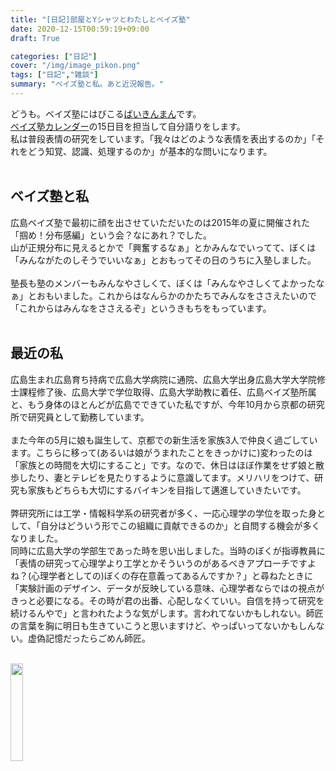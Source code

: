 ```yaml
---
title: "[日記]部屋とYシャツとわたしとベイズ塾"
date: 2020-12-15T00:59:19+09:00
draft: True

categories: ["日記"]
cover: "/img/image_pikon.png"
tags: ["日記","雑談"]
summary: "ベイズ塾と私。あと近況報告。"
---
```



どうも。ベイズ塾にはびこる[ばいきんまん](https://twitter.com/NSushi)です。<br>
[ベイズ塾カレンダー](https://adventar.org/calendars/5083)の15日目を担当して自分語りをします。<br>
私は普段表情の研究をしています。「我々はどのような表情を表出するのか」「それをどう知覚、認識、処理するのか」が基本的な問いになります。<br><br>


## ベイズ塾と私
広島ベイズ塾で最初に顔を出させていただいたのは2015年の夏に開催された「掴め！分布感編」という会？なにあれ？でした。<br>
山が正規分布に見えるとかで「興奮するなぁ」とかみんなでいってて、ぼくは「みんながたのしそうでいいなぁ」とおもってその日のうちに入塾しました。<br>
<br>
塾長も塾のメンバーもみんなやさしくて、ぼくは「みんなやさしくてよかったなぁ」とおもいました。これからはなんらかのかたちでみんなをささえたいので「これからはみんなをささえるぞ」というきもちをもっています。<br>
<br>

## 最近の私
広島生まれ広島育ち持病で広島大学病院に通院、広島大学出身広島大学大学院修士課程修了後、広島大学で学位取得、広島大学助教に着任、広島ベイズ塾所属と、もう身体のほとんどが広島でできていた私ですが、今年10月から京都の研究所で研究員として勤務しています。<br>
<br>
また今年の5月に娘も誕生して、京都での新生活を家族3人で仲良く過ごしています。こちらに移って(あるいは娘がうまれたことをきっかけに)変わったのは「家族との時間を大切にすること」です。なので、休日はほぼ作業をせず娘と散歩したり、妻とテレビを見たりするように意識してます。メリハリをつけて、研究も家族もどちらも大切にするバイキンを目指して邁進していきたいです。<br>
<br>
弊研究所には工学・情報科学系の研究者が多く、一応心理学の学位を取った身として、「自分はどういう形でこの組織に貢献できるのか」と自問する機会が多くなりました。<br>
同時に広島大学の学部生であった時を思い出しました。当時のぼくが指導教員に「表情の研究って心理学より工学とかそういうのがあるべきアプローチですよね？(心理学者としての)ぼくの存在意義ってあるんですか？」と尋ねたときに「実験計画のデザイン、データが反映している意味、心理学者ならではの視点がきっと必要になる。その時が君の出番、心配しなくていい。自信を持って研究を続けるんやで」と言われたような気がします。言われてないかもしれない。師匠の言葉を胸に明日も生きていこうと思いますけど、やっぱいってないかもしんない。虚偽記憶だったらごめん師匠。<br>


<br>
[<img src="/img/violet-button.png" width=20%>](https://www.buymeacoffee.com/nsushishushi)
<br>
